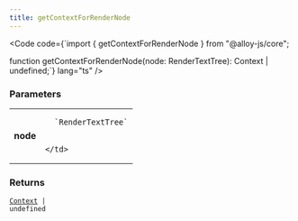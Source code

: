 ```yaml
---
title: getContextForRenderNode
---
```







<Code code={`import { getContextForRenderNode } from "@alloy-js/core";

function getContextForRenderNode(node: RenderTextTree): Context | undefined;`} lang="ts" />

### Parameters

<table>
  <tr>
    <td style="text-align: right;font-weight: bold;">node</td>
    <td>
    
      `RenderTextTree`
      
      
    </td>
  </tr>
</table>



### Returns

<code><a href="/reference/core/types/context/">Context</a> | undefined</code>








